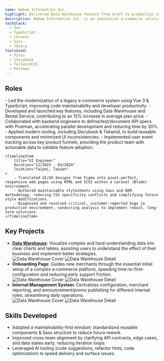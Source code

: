 ```yaml
---
name: Wabow Information Inc.
highlight: Delivered Data Warehouse feature from draft to production in 4 months, enabling >300 merchants to visualize sales trends and contributing to a 15% increase in plan fee.
description: Wabow Information Inc. is an innovative e-commerce solutions provider that empowers entrepreneurs with its core platform, WACA. The company focuses on creating a seamless 'Online-Merge-Offline' retail experience, enabling businesses to effortlessly launch and manage both online stores and physical POS systems.
techStack:
  - Vue
  - TypeScript
  - Laravel
  - Sass
  - JQuery
toolsUsed:
  - Pinia
  - Storybook
  - TailwindCSS
  - Postman
---
```



## Roles

<Timeline>
    <TimelineItem
        title="Frontend Engineer"
        duration="04/2024 - Present"
        location="Taipei, Taiwan"
    >
        - Led the modernization of a legacy e-commerce system using Vue 3 & TypeScript, improving code maintainability and developer productivity.
        - Developed and launched key features, including Data Warehouse and Rental Service, contributing to an 15% increase in average plan price.
        - Collaborated with backend engineers to define/test/document API specs with Postman, accelerating parallel development and reducing time by 30%.
        - Applied modern tooling, including Storybook & Tailwind, to build reusable components and minimized UI inconsistencies.
        - Implemented user event tracking across key product funnels, providing the product team with actionable data to validate feature adoption.
    </TimelineItem>

    <TimelineItem
        title="UI Engineer"
        duration="12/2023 - 03/2024"
        location="Taipei, Taiwan"
    >
        - Translated UI/UX designs from Figma into pixel-perfect, responsive web pages using HTML and SCSS within a Laravel (Blade) environment.
        - Authored maintainable stylesheets using Sass and BEM methodology, reducing CSS specificity conflicts and simplifying future style modifications.
        - Diagnosed and resolved critical, customer-reported bugs in production environment, conducting analysis to implement robust, long-term solutions.
    </TimelineItem>

</Timeline>

## Key Projects

- <a href="/projects/simpleTwitter">**Data Warehouse**</a>: Visualize complex and hard-understanding
  data into clear charts and tables, assisting users to understand the effect of their business and
  implement better strategies.
  <div className="grid grid-cols-2 gap-2">
    <img
      src="/projects/pictureA.jpg"
      alt="Data Warehouse Cover"
      className="flex-shrink-0 w-auto mt-0"
    />
    <img
      src="/projects/pictureB.jpg"
      alt="Data Warehouse Detail"
      className="flex-shrink-0 w-auto mt-0"
    />
  </div>
- **Onboarding Page**:
  Guides new merchants through the essential initial setup of a complex e‑commerce platform, speeding time-to-first-configuration and reducing early support friction.
  <div className="grid grid-cols-2 gap-2">
    <img
      src="/projects/pictureA.jpg"
      alt="Data Warehouse Cover"
      className="flex-shrink-0 w-auto mt-0"
    />
    <img
      src="/projects/pictureB.jpg"
      alt="Data Warehouse Detail"
      className="flex-shrink-0 w-auto mt-0"
    />
  </div>
- **Internal Management System**:
  Centralizes configuration, merchant reporting, and announcement/promo publishing for different internal roles, streamlining daily operations.
  <div className="grid grid-cols-2 gap-2">
    <img
      src="/projects/pictureA.jpg"
      alt="Data Warehouse Cover"
      className="flex-shrink-0 w-auto mt-0"
    />
    <img
      src="/projects/pictureB.jpg"
      alt="Data Warehouse Detail"
      className="flex-shrink-0 w-auto mt-0"
    />
  </div>

## Skills Developed

- Adopted a maintainability-first mindset; standardized reusable components & Sass structure to reduce future rework.
- Improved cross-team alignment by clarifying API contracts, edge cases, and data states early, reducing iteration loops.
- Leveraged AI tooling (code suggestions, refactor hints, code optimization) to speed delivery and surface issues.
